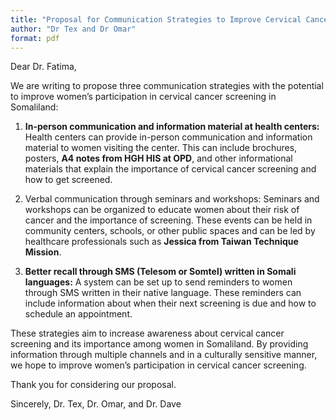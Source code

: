 ```yaml
---
title: "Proposal for Communication Strategies to Improve Cervical Cancer Screening in Somaliland"
author: "Dr Tex and Dr Omar"
format: pdf
---
```

Dear Dr. Fatima,

We are writing to propose three communication strategies with the potential to improve women’s participation in cervical cancer screening in Somaliland:

1. **In-person communication and information material at health centers:** Health centers can provide in-person communication and information material to women visiting the center. This can include brochures, posters, **A4 notes from HGH HIS at OPD**, and other informational materials that explain the importance of cervical cancer screening and how to get screened.

2. Verbal communication through seminars and workshops: Seminars and workshops can be organized to educate women about their risk of cancer and the importance of screening. These events can be held in community centers, schools, or other public spaces and can be led by healthcare professionals such as **Jessica from Taiwan Technique Mission**.

3. **Better recall through SMS (Telesom or Somtel) written in Somali languages:** A system can be set up to send reminders to women through SMS written in their native language. These reminders can include information about when their next screening is due and how to schedule an appointment.

These strategies aim to increase awareness about cervical cancer screening and its importance among women in Somaliland. By providing information through multiple channels and in a culturally sensitive manner, we hope to improve women's participation in cervical cancer screening.

Thank you for considering our proposal.

Sincerely,
Dr. Tex, Dr. Omar, and Dr. Dave
